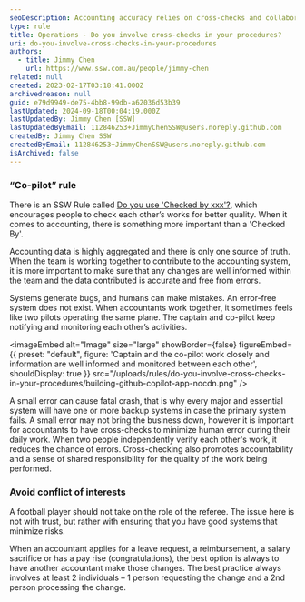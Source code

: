 ```yaml
---
seoDescription: Accounting accuracy relies on cross-checks and collaboration to minimize human error and promote accountability.
type: rule
title: Operations - Do you involve cross-checks in your procedures?
uri: do-you-involve-cross-checks-in-your-procedures
authors:
  - title: Jimmy Chen
    url: https://www.ssw.com.au/people/jimmy-chen
related: null
created: 2023-02-17T03:18:41.000Z
archivedreason: null
guid: e79d9949-de75-4bb8-99db-a62036d53b39
lastUpdated: 2024-09-18T00:04:19.000Z
lastUpdatedBy: Jimmy Chen [SSW]
lastUpdatedByEmail: 112846253+JimmyChenSSW@users.noreply.github.com
createdBy: Jimmy Chen SSW
createdByEmail: 112846253+JimmyChenSSW@users.noreply.github.com
isArchived: false
---
```


### “Co-pilot” rule

There is an SSW Rule called [Do you use 'Checked by xxx'?](/checked-by-xxx), which encourages people to check each other’s works for better quality. When it comes to accounting, there is something more important than a 'Checked By'.

Accounting data is highly aggregated and there is only one source of truth. When the team is working together to contribute to the accounting system, it is more important to make sure that any changes are well informed within the team and the data contributed is accurate and free from errors.

Systems generate bugs, and humans can make mistakes. An error-free system does not exist. When accountants work together, it sometimes feels like two pilots operating the same plane. The captain and co-pilot keep notifying and monitoring each other’s activities.


<imageEmbed
  alt="Image"
  size="large"
  showBorder={false}
  figureEmbed={{
    preset: "default",
    figure: 'Captain and the co-pilot work closely and information are well informed and monitored between each other',
    shouldDisplay: true
  }}
  src="/uploads/rules/do-you-involve-cross-checks-in-your-procedures/building-github-copilot-app-nocdn.png"
/>

A small error can cause fatal crash, that is why every major and essential system will have one or more backup systems in case the primary system fails. A small error may not bring the business down, however it is important for accountants to have cross-checks to minimize human error during their daily work. When two people independently verify each other's work, it reduces the chance of errors. Cross-checking also promotes accountability and a sense of shared responsibility for the quality of the work being performed.

### Avoid conflict of interests

A football player should not take on the role of the referee. The issue here is not with trust, but rather with ensuring that you have good systems that minimize risks.

When an accountant applies for a leave request, a reimbursement, a salary sacrifice or has a pay rise (congratulations), the best option is always to have another accountant make those changes. The best practice always involves at least 2 individuals – 1 person requesting the change and a 2nd person processing the change.
